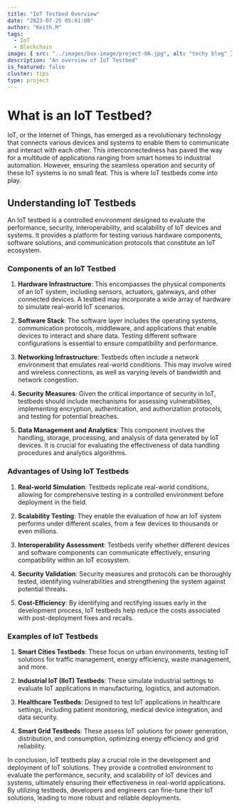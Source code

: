 ```yaml
---
title: "IoT Testbed Overview"
date: "2023-07-25 05:01:00"
author: "Keith.M"
tags:
  - IoT
  - Blockchain
image: { src: "../images/box-image/project-06.jpg", alt: "techy blog" }
description: "An overview of IoT Testbed"
is_featured: false
cluster: tips
type: project
---
```


# What is an IoT Testbed?

IoT, or the Internet of Things, has emerged as a revolutionary technology that connects various devices and systems to enable them to communicate and interact with each other. This interconnectedness has paved the way for a multitude of applications ranging from smart homes to industrial automation. However, ensuring the seamless operation and security of these IoT systems is no small feat. This is where IoT testbeds come into play.

## Understanding IoT Testbeds

An IoT testbed is a controlled environment designed to evaluate the performance, security, interoperability, and scalability of IoT devices and systems. It provides a platform for testing various hardware components, software solutions, and communication protocols that constitute an IoT ecosystem.

### Components of an IoT Testbed

1.  **Hardware Infrastructure**: This encompasses the physical components of an IoT system, including sensors, actuators, gateways, and other connected devices. A testbed may incorporate a wide array of hardware to simulate real-world IoT scenarios.
    
2.  **Software Stack**: The software layer includes the operating systems, communication protocols, middleware, and applications that enable devices to interact and share data. Testing different software configurations is essential to ensure compatibility and performance.
    
3.  **Networking Infrastructure**: Testbeds often include a network environment that emulates real-world conditions. This may involve wired and wireless connections, as well as varying levels of bandwidth and network congestion.
    
4.  **Security Measures**: Given the critical importance of security in IoT, testbeds should include mechanisms for assessing vulnerabilities, implementing encryption, authentication, and authorization protocols, and testing for potential breaches.
    
5.  **Data Management and Analytics**: This component involves the handling, storage, processing, and analysis of data generated by IoT devices. It is crucial for evaluating the effectiveness of data handling procedures and analytics algorithms.
    

### Advantages of Using IoT Testbeds

1.  **Real-world Simulation**: Testbeds replicate real-world conditions, allowing for comprehensive testing in a controlled environment before deployment in the field.
    
2.  **Scalability Testing**: They enable the evaluation of how an IoT system performs under different scales, from a few devices to thousands or even millions.
    
3.  **Interoperability Assessment**: Testbeds verify whether different devices and software components can communicate effectively, ensuring compatibility within an IoT ecosystem.
    
4.  **Security Validation**: Security measures and protocols can be thoroughly tested, identifying vulnerabilities and strengthening the system against potential threats.
    
5.  **Cost-Efficiency**: By identifying and rectifying issues early in the development process, IoT testbeds help reduce the costs associated with post-deployment fixes and recalls.
    

### Examples of IoT Testbeds

1.  **Smart Cities Testbeds**: These focus on urban environments, testing IoT solutions for traffic management, energy efficiency, waste management, and more.
    
2.  **Industrial IoT (IIoT) Testbeds**: These simulate industrial settings to evaluate IoT applications in manufacturing, logistics, and automation.
    
3.  **Healthcare Testbeds**: Designed to test IoT applications in healthcare settings, including patient monitoring, medical device integration, and data security.
    
4.  **Smart Grid Testbeds**: These assess IoT solutions for power generation, distribution, and consumption, optimizing energy efficiency and grid reliability.
    

In conclusion, IoT testbeds play a crucial role in the development and deployment of IoT solutions. They provide a controlled environment to evaluate the performance, security, and scalability of IoT devices and systems, ultimately ensuring their effectiveness in real-world applications. By utilizing testbeds, developers and engineers can fine-tune their IoT solutions, leading to more robust and reliable deployments.
